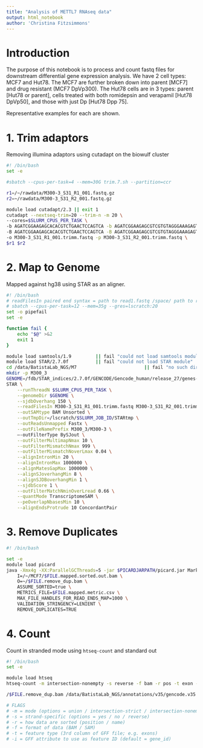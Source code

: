 ```yaml
---
title: "Analysis of METTL7 RNAseq data" 
output: html_notebook
author: 'Christina Fitzsimmons'
---
```


# Introduction
The purpose of this notebook is to process and count fastq files for downstream differential gene expression analysis. We have 2 cell types: MCF7 and Hut78. The MCF7 are further broken down into parent [MCF7] and drug resistant (MCF7 DpVp300). The Hut78 cells are in 3 types: parent [Hut78 or parent], cells treated with both romidepsin and verapamil [Hut78 DpVp50], and those with just Dp [Hut78 Dpp 75].

Representative examples for each are shown. 

# 1. Trim adaptors
Removing illumina adaptors using cutadapt on the biowulf cluster
```bash
#! /bin/bash
set -e

#sbatch --cpus-per-task=4 --mem=30G trim.7.sh --partition=ccr

r1=/~/rawdata/M300-3_S31_R1_001.fastq.gz
r2=~/rawdata/M300-3_S31_R2_001.fastq.gz

module load cutadapt/2.3 || exit 1
cutadapt --nextseq-trim=20 --trim-n -m 20 \
--cores=$SLURM_CPUS_PER_TASK \
-b AGATCGGAAGAGCACACGTCTGAACTCCAGTCA -b AGATCGGAAGAGCGTCGTGTAGGGAAAGAGTGT \
-B AGATCGGAAGAGCACACGTCTGAACTCCAGTCA -B AGATCGGAAGAGCGTCGTGTAGGGAAAGAGTGT \
-o M300-3_S31_R1_001.trimm.fastq -p M300-3_S31_R2_001.trimm.fastq \
$r1 $r2

```
# 2. Map to Genome
Mapped against hg38 using STAR as an aligner. 
```bash
#! /bin/bash
# readFilesIn paired end syntax = path to read1.fastq /space/ path to read2.fastq
# sbatch --cpus-per-task=12 --mem=35g --gres=lscratch:20
set -o pipefail
set -e

function fail {
    echo "$@" >&2
    exit 1
}

module load samtools/1.9         || fail "could not load samtools module"
module load STAR/2.7.0f          || fail "could not load STAR module"
cd /data/BatistaLab_NGS/M7                         || fail "no such directory"
mkdir -p M300_3
GENOME=/fdb/STAR_indices/2.7.0f/GENCODE/Gencode_human/release_27/genes-150
STAR \
    --runThreadN $SLURM_CPUS_PER_TASK \
    --genomeDir $GENOME \
    --sjdbOverhang 150 \
    --readFilesIn M300-3_S31_R1_001.trimm.fastq M300-3_S31_R2_001.trimm.fastq \
    --outSAMtype BAM Unsorted \
    --outTmpDir=/lscratch/$SLURM_JOB_ID/STARtmp \
    --outReadsUnmapped Fastx \
    --outFileNamePrefix M300_3/M300-3 \
    –-outFilterType BySJout \
    --outFilterMultimapNmax 10 \
    --outFilterMismatchNmax 999 \
    --outFilterMismatchNoverLmax 0.04 \
    --alignIntronMin 20 \
    --alignIntronMax 1000000 \
    --alignMatesGapMax 1000000 \
    --alignSJoverhangMin 8 \
    --alignSJDBoverhangMin 1 \
    --sjdbScore 1 \
    --outFilterMatchNminOverLread 0.66 \
    --quantMode TranscriptomeSAM \
    --peOverlapNbasesMin 10 \
    --alignEndsProtrude 10 ConcordantPair

```
# 3. Remove Duplicates
```bash
#! /bin/bash

set -e
module load picard
java -Xmx4g -XX:ParallelGCThreads=5 -jar $PICARDJARPATH/picard.jar MarkDuplicates \
    I=/~/MCF7/$FILE.mapped.sorted.out.bam \
    O=~/$FILE.remove_dup.bam \
    ASSUME_SORTED=true \
    METRICS_FILE=$FILE.mapped.metric.csv \
    MAX_FILE_HANDLES_FOR_READ_ENDS_MAP=1000 \
    VALIDATION_STRINGENCY=LENIENT \
    REMOVE_DUPLICATES=TRUE 
```
# 4. Count
Count in stranded mode using `htseq-count` and standard out 
```bash
#! /bin/bash
set -e

module load htseq
htseq-count -m intersection-nonempty -s reverse -f bam -r pos -t exon -i gene_id

/$FILE.remove_dup.bam /data/BatistaLab_NGS/annotations/v35/gencode.v35.annotation.gtf > $FILE.count

# FLAGS
# -m = mode (options = union / intersection-strict / intersection-nonempty)
# -s = strand-specific (options = yes / no / reverse)
# -r = how data are sorted (position / name)
# -f = format of data (BAM / SAM)
# -t = feature type (3rd column of GFF file; e.g. exons)
# -i = GFF attribute to use as feature ID (default = gene_id)
```
